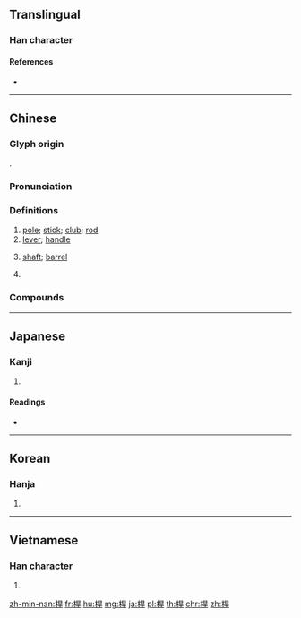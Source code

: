 {{also|杆}}
==Translingual==

===Han character===
{{Han char|rn=75|rad=木|as=07|sn=11|four=46941|canj=DAMJ|ids=⿰木旱}}

====References====
* {{Han ref|kx=0527.230|dkj=14823|dj=0916.160|hdz=21213.020|uh=687F|ud=26751|bh=B1EC|bd=45548}}

----

==Chinese==
{{rfc|lang=zh}}
{{zh-forms|s=杆}}

===Glyph origin===
{{Han etym}}
{{Han compound|木|旱|c1=s|c2=p|ls=psc}}.

===Pronunciation===
{{zh-pron
|m=gǎn,er=y
|c=gon1,gon2,gon3
|w=2koe
|mc=
|oc=y
|cat=n,cls
}}

===Definitions===
{{zh-hanzi}}

# [[pole]]; [[stick]]; [[club]]; [[rod]]
# [[lever]]; [[handle]]
#: {{zh-x|操縱桿{gǎn}|joystick}}
#: {{zh-x|手-剎{shā}車-桿{gǎn} 已 磨損。|The hand-brake '''lever''' is worn out.}}
# [[shaft]]; [[barrel]]
#: {{zh-x|槍桿{gǎn}|gun '''barrel'''}}
# {{zh-classifier|[[long]], [[cylindrical]] objects, such as [[gun]]s}}

===Compounds===
{{zh-der|二桿子|光桿司令|巴氏桿菌|布氏桿菌|保險桿|光桿兒|大腸桿菌|拉桿子|桿弟|棒狀桿菌|拿槍桿|推桿|清桿運動|桿秤|槓桿|槓桿定律|控制桿|抱大足桿|桿菌|桿撥|槍桿子|痢疾桿菌|秤桿|桿兒|桿兒上的|測桿|煙袋桿兒|杈桿兒|白桿兵|桿棒|標準桿|打槳桿|拿筆桿|桿錐|旗桿|腰桿子|肉毒桿菌|電線桿|筆桿|鎗桿|電桿|耍筆桿}}

----

==Japanese==

===Kanji===
{{ja-kanji|grade=|rs=木07}}

# {{defn|lang=ja|sort=木07}}

====Readings====
* {{ja-readings|on=[[かん]] (kan), [[がん]] (gan)|kun=[[てこ]] (teko), [[ぽうる]] (pouru)}}

----

==Korean==

===Hanja===
{{ko-hanja|hangeul=한|eumhun=|rv=han|mr=han|y=han}}

# {{defn|lang=ko|sort=木07}}

----

==Vietnamese==

===Han character===
{{vi-hantu|[[cán]]|rs=木07}}

# {{defn|lang=vi|sort=木07}}

[[zh-min-nan:桿]]
[[fr:桿]]
[[hu:桿]]
[[mg:桿]]
[[ja:桿]]
[[pl:桿]]
[[th:桿]]
[[chr:桿]]
[[zh:桿]]